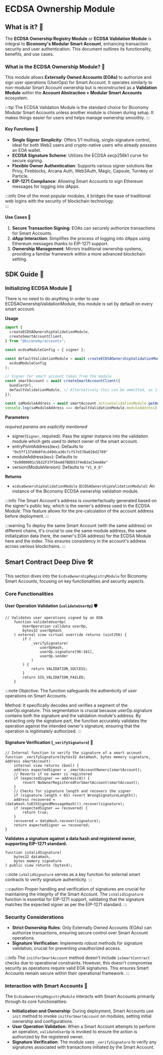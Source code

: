 # ECDSA Ownership Module

## What is it? 🤔

The **ECDSA Ownership Registry Module** or **ECDSA Validation Module** is integral to **Biconomy's Modular Smart Account**, enhancing transaction security and user authentication. This document outlines its functionality, benefits, and use cases.

### What is the ECDSA Ownership Module? 🤔

This module allows **Externally Owned Accounts (EOAs)** to authorize and sign user operations (UserOps) for Smart Account. It operates similarly to non-modular Smart Account ownership but is reconstructed as a **Validation Module** within the **Account Abstraction + Modular Smart Accounts** ecosystem.

:::tip
The ECDSA Validation Module is the standard choice for Biconomy Modular Smart Accounts unless another module is chosen during setup. It makes things easier for users and helps manage ownership smoothly.
:::

#### Key Functions 🔐

- **Single Signer Simplicity**: Offers 1/1 multisig, single-signature control, ideal for both Web2 users and crypto-native users who already possess an EOA wallet.
- **ECDSA Signature Scheme**: Utilizes the ECDSA secp256k1 curve for secure signing.
- **Flexible Owner Authentication**: Supports various signer solutions like Privy, Fireblocks, Arcana Auth, Web3Auth, Magic, Capsule, Turnkey or Particle.
- **EIP-1271 Compliance**: Allowing Smart Accounts to sign Ethereum messages for logging into dApps.

:::info
One of the most popular modules, it bridges the ease of traditional web logins with the security of blockchain technology.  
:::

#### Use Cases 🌟

1. **Secure Transaction Signing**: EOAs can securely authorize transactions for Smart Accounts.
2. **dApp Interaction**: Simplifies the process of logging into dApps using Ethereum messages thanks to EIP-1271 support.
3. **Ownership Management**: Mirrors traditional ownership systems, providing a familiar framework within a more advanced blockchain setting.

## SDK Guide 📘

### Initializing ECDSA Module 🌟

There is no need to do anything in order to use ECDSAOwnershipValidationModule, this module is set by default on every smart account.

**Usage**

```ts
import {
  createECDSAOwnershipValidationModule,
  createSmartAccountClient,
} from "@biconomy/accounts";

const ecdsaModuleConfig = { signer };

const defaultValidationModule = await createECDSAOwnershipValidationModule(
  ecdsaModuleConfig
);

// Signer for smart account taken from the module
const smartAccount = await createSmartAccountClient({
  bundlerUrl,
  defaultValidationModule, // Alternatively this can be ommitted, as it is the default validation module used when accounts are created
});

const saModuleAddress = await smartAccount.activeValidationModule.getAddress();
console.log(saModuleAddress === defaultValidationModule.moduleAddress); // true
```

**Parameters**

_required params are explicitly mentioned_

- signer(`Signer`, required): Pass the signer instance into the validation module which gets used to detect owner of the smart account.
- entryPointAddress(`Hex`): Defaults to `"0x5ff137d4b0fdcd49dca30c7cf57e578a026d2789"`
- moduleAddress(`Hex`): Defaults to `"0x0000001c5b32F37F5beA87BDD5374eB2aC54eA8e"`
- version(ModuleVersion): Defaults to `"V1_0_0"`

**Returns**

- `ecdsaOwnershipValidationModule` (`ECDSAOwnershipValidationModule`): An instance of the Biconomy ECDSA ownership validation module.

:::info
The Smart Account's address is counterfactually generated based on the signer's public key, which is the owner's address used in the ECDSA Module. This feature allows for the pre-calculation of the account address before deployment.
:::

:::warning
To deploy the same Smart Account (with the same address) on different chains, it's crucial to use the same module address, the same initialization data (here, the owner's EOA address) for the ECDSA Module here and the index. This ensures consistency in the account's address across various blockchains.
:::

## Smart Contract Deep Dive 🛠️

This section dives into the `EcdsaOwnershipRegistryModule` for Biconomy Smart Accounts, focusing on key functionalities and security aspects.

### Core Functionalities

#### User Operation Validation (`validateUserOp`) 🛡️

```solidity
// Validates user operations signed by an EOA
    function validateUserOp(
        UserOperation calldata userOp,
        bytes32 userOpHash
    ) external view virtual override returns (uint256) {
        if (
            _verifySignature(
                userOpHash,
                userOp.signature[96:161],
                userOp.sender
            )
        ) {
            return VALIDATION_SUCCESS;
        }
        return SIG_VALIDATION_FAILED;
    }
```

:::note
Objective: The function safeguards the authenticity of user operations on Smart Accounts.

Method: It specifically decodes and verifies a segment of the userOp.signature. This segmentation is crucial because userOp.signature contains both the signature and the validation module's address. By extracting only the signature part, the function accurately validates the operation against the intended owner's signature, ensuring that the operation is legitimately authorized.
:::

#### Signature Verification (`_verifySignature`) 🔐

```solidity
// Internal function to verify the signature of a smart account
function _verifySignature(bytes32 dataHash, bytes memory signature, address smartAccount)
    internal view returns (bool) {
    address expectedSigner = _smartAccountOwners[smartAccount];
    // Reverts if no owner is registered
    if (expectedSigner == address(0)) {
        revert NoOwnerRegisteredForSmartAccount(smartAccount);
    }
    // Checks for signature length and recovers the signer
    if (signature.length < 65) revert WrongSignatureLength();
    address recovered = (dataHash.toEthSignedMessageHash()).recover(signature);
    if (expectedSigner == recovered) {
        return true;
    }
    recovered = dataHash.recover(signature);
    return expectedSigner == recovered;
}

```

**Validates a signature against a data hash and registered owner, supporting EIP-1271 standard.**

```solidity
function isValidSignature(
    bytes32 dataHash,
    bytes memory signature
) public view returns (bytes4);
```

:::note
`isValidSignature` serves as a key function for external smart contracts to verify signature authenticity.
:::

:::caution
Proper handling and verification of signatures are crucial for maintaining the integrity of the Smart Account. The `isValidSignature` function is essential for EIP-1271 support, validating that the signature matches the expected signer as per the EIP-1271 standard.
:::

### Security Considerations

- **Strict Ownership Rules**: Only Externally Owned Accounts (EOAs) can authorize transactions, ensuring secure control over Smart Account operations.
- **Signature Verification**: Implements robust methods for signature validation, crucial for preventing unauthorized access.

:::info
The `initForSmartAccount` method doesn't include `isSmartContract` checks due to operational constraints. However, this doesn't compromise security as operations require valid EOA signatures. This ensures Smart Accounts remain secure within their operational framework.
:::

### Interaction with Smart Accounts 🤝

The `EcdsaOwnershipRegistryModule` interacts with Smart Accounts primarily through its core functionalities:

- **Initialization and Ownership**: During deployment, Smart Accounts use `init` method to invoke `initForSmartAccount` on modules, setting initial ownership and configurations.
- **User Operation Validation**: When a Smart Account attempts to perform an operation, `validateUserOp` is invoked to ensure the action is authorized by the registered owner.
- **Signature Verification**: The module uses `_verifySignature` to verify any signatures associated with transactions initiated by the Smart Account.
